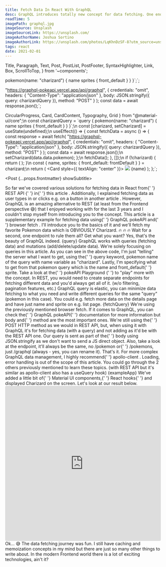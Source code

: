 ```yaml
---
title: Fetch Data In React With GraphQL
desc: GraphQL introduces totally new concept for data fetching. One endpoint to rule them all, let's see how we can use it in React.
readTime: 5
imagePath: graphql.jpg
imageSource: Unsplash
imageSourceLink: https://unsplash.com/
imageAuthorName: Joshua Sortino
imageAuthorLink: https://unsplash.com/photos/LqKhnDzSF-8?utm_source=unsplash&utm_medium=referral&utm_content=creditShareLink
tags: react
date: 2021-02-01
---
```


  Title,
  Paragraph,
  Text,
  Post,
  PostList,
  PostFooter,
  SyntaxHighlighter,
  Link,
  Box,
  ScrollToTop,
} from '~components';

  pokemon(name: "charizard") {
    name
    sprites {
      front_default
    }
  }
}\`;`;

  "https://graphql-pokeapi.vercel.app/api/graphql",
  {
    credentials: "omit",
    headers: { "Content-Type": "application/json" },
    body: JSON.stringify({
      query: charizardQuery
    }),
    method: "POST"
  }
);
const data = await response.json();`;

  CircularProgress,
  Card,
  CardContent,
  Typography,
  Grid
} from "@material-ui/core";\n
const charizardQuery = \`query {
  pokemon(name: "charizard") {
    name
    sprites {
      front_default
    }
  }
}\`;\n
  const [charizard, setCharizard] = useState(undefined);\n
  useEffect(() => {
    const fetchData = async () => {
      const response = await fetch(
        "https://graphql-pokeapi.vercel.app/api/graphql",
        {
          credentials: "omit",
          headers: { "Content-Type": "application/json" },
          body: JSON.stringify({
            query: charizardQuery
          }),
          method: "POST"
        }
      );
      const data = await response.json();\n
      setCharizard(data.data.pokemon);
    };\n
    fetchData();
  }, []);\n
  if (!charizard) {
    return (
      <Grid container justify="center">
        <CircularProgress />
      </Grid>
    );
  }\n
  const {
    name,
    sprites: { front_default: frontDefault }
  } = charizard;\n
  return (
    <Card style={{ textAlign: "center" }}>
      <img src={frontDefault} />
      <CardContent>
        <Typography gutterBottom variant="h5" component="h2">
          {name}
        </Typography>
      </CardContent>
    </Card>
  );
};`;

<Post {...props.frontmatter} showSubtitle>
  <ScrollToTop />
  <Title level={3}>Introduction</Title>
  <Paragraph>
    So far we've covered various solutions for fetching data in React from{' '}
    <Link href="https://www.tutorialspoint.com/nodejs/nodejs_restful_api.htm">
      REST API
    </Link>{' '}
    in{' '}
    <GatsbyLink to="/blog/how-to-fetch-data-in-react-using-pokeapi/">
      this article
    </GatsbyLink>
    . Additionally, I explained fetching data as user types in or clicks e.g. on
    a button in <GatsbyLink to="/blog/fetch-data-in-react-as-user-types-or-clicks/">
      another article
    </GatsbyLink>. However, <Link href="https://graphql.org/">GraphQL</Link> is an
    amazing alternative to REST (at least from the Frontend perspective 😅) that
    I enjoyed working with for the last 3 years and I couldn't stop myself from introducing
    you to the concept.
  </Paragraph>
  <Paragraph lastParagraph>
    This article is a supplementary example for fetching data using{' '}
    <Link href="https://graphql-pokeapi.vercel.app/">GraphQL pokeAPI</Link> and{' '}
    <Link href="https://developer.mozilla.org/en-US/docs/Web/API/Fetch_API/Using_Fetch">
      browser fetch
    </Link>
    . I'll introduce you to the basics of it and we'll fetch my favorite Pokemon
    data which is OBVIOUSLY <Text strong>Charizard</Text>. 🔥 🔥 🔥
  </Paragraph>
  <Title level={3}>Get what you want</Title>
  <Paragraph breakParagraph>
    Wait for a second, one endpoint to rule them all? Get what you want? Yes,
    that's the beauty of GraphQL indeed.
  </Paragraph>
  <Title level={4} transform="none">
    The Query
  </Title>
  <SyntaxHighlighter>{query}</SyntaxHighlighter>
  <Paragraph>
    GraphQL works with queries (fetching data) and mutations (add/delete/update
    data). We're solely focusing on queries in this article. As you can see in
    the above code, I'm just "telling" the server what I want to get, using the{' '}
    <Text code>query</Text> keyword, <Text code>pokemon</Text> name of the query
    with <Text code>name</Text> variable as <Text code>"charizard"</Text>.
    Lastly, I'm specifying what to get from that <Text code>pokemon</Text> query
    which is the <Text code>name</Text> and <Text code>front_default</Text>{' '}
    sprite.
  </Paragraph>
  <Paragraph breakParagraph>
    Take a look at the{' '}
    <Link href="https://graphql-pokeapi.vercel.app/api/graphql">
      pokeAPI Playground
    </Link>{' '}
    to "play" more with the concept. In REST, you would need to create separate
    endpoints for fetching different data and you'd always get all of it. (w/o
    filtering, pagination features, etc.) GraphQL query is elastic, you can
    minimize data fetching to what you need and write different queries for the
    same "query" (<Text code>pokemon</Text> in this case). You could e.g. fetch
    more data on the details page and have just name and sprite on e.g. list
    page.
  </Paragraph>
  <Title level={4} transform="none">
    How to use the Query?
  </Title>
  <SyntaxHighlighter>{fetchQuery}</SyntaxHighlighter>
  <Paragraph>
    We're using the previously mentioned browser <Text code>fetch</Text>. If it
    comes to GraphQL, you can check the{' '}
    <Link href="https://graphql-pokeapi.vercel.app/">GraphQL pokeAPI</Link>{' '}
    documentation for more information but <Text code>body</Text> and{' '}
    <Text code>method</Text> are the most important ones. We're still using the{' '}
    <Text code>POST</Text> HTTP method as we would in REST API, but, when using
    it with GraphQL it's for fetching data (with a query) and not adding as it'd
    be with the REST API one. Our <Text code>query</Text> is sent as part of the{' '}
    <Text code>body</Text> using <Text code>JSON.stringify</Text> as we don't
    want to send a JS direct object. Also, take a look at the endpoint, it'll
    always be the same, no <Text code>/pokemon</Text> or{' '}
    <Text code>/pokemons</Text>, just <Text code>/graphql</Text> (always - yes,
    you can rename it). That's it.
  </Paragraph>
  <Paragraph breakParagraph>
    For more complex GraphQL data management, I highly recommend{' '}
    <Link href="https://github.com/apollographql/apollo-client">
      apollo-client
    </Link>
    . Loading, error handling is out of the scope of this article. You could go through
    the 2 others previously mentioned to learn these topics. (with REST API but it's
    similar as apollo-client also has a <Text code>useQuery</Text> hook)
  </Paragraph>
  <Title level={4} transform="none">
    Example Application
  </Title>
  <SyntaxHighlighter>{exampleApp}</SyntaxHighlighter>
  <Paragraph>
    We've added a little bit of{' '}
    <Link href="https://material-ui.com/">Material UI</Link> components,{' '}
    <Link href="https://reactjs.org/docs/hooks-intro.html">React hooks</Link>{' '}
    and displayed Charizard on the screen. Let's look at our result below.
  </Paragraph>
  <iframe
    src="https://codesandbox.io/embed/loving-pine-0ooql?fontsize=14&hidenavigation=1&theme=dark"
    style="width:100%; height:500px; border:0; border-radius: 4px; overflow:hidden;"
    title="loving-pine-0ooql"
    allow="accelerometer; ambient-light-sensor; camera; encrypted-media; geolocation; gyroscope; hid; microphone; midi; payment; usb; vr; xr-spatial-tracking"
    sandbox="allow-forms allow-modals allow-popups allow-presentation allow-same-origin allow-scripts"
  ></iframe>
  <Paragraph lastParagraph />
  <Title level={3}>Summary</Title>
  <Paragraph>
    Ok... 😅 The data fetching journey was fun. I still have caching and
    memoization concepts in my mind but there are just so many other things to
    write about. In the modern Frontend world there is a lot of exciting
    technologies, ain't it?
  </Paragraph>
  <PostFooter />
</Post>
